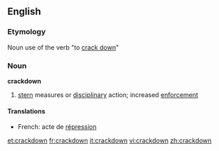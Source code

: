 {{see|crack down}}
==English==

===Etymology===
Noun use of the verb "to [[crack down]]"

===Noun===
'''crackdown'''

# [[stern]] measures or [[disciplinary]] action; increased [[enforce]]ment

====Translations====
{{top}}
* French: acte de [[répression]]
{{bottom}}

[[et:crackdown]]
[[fr:crackdown]]
[[it:crackdown]]
[[vi:crackdown]]
[[zh:crackdown]]